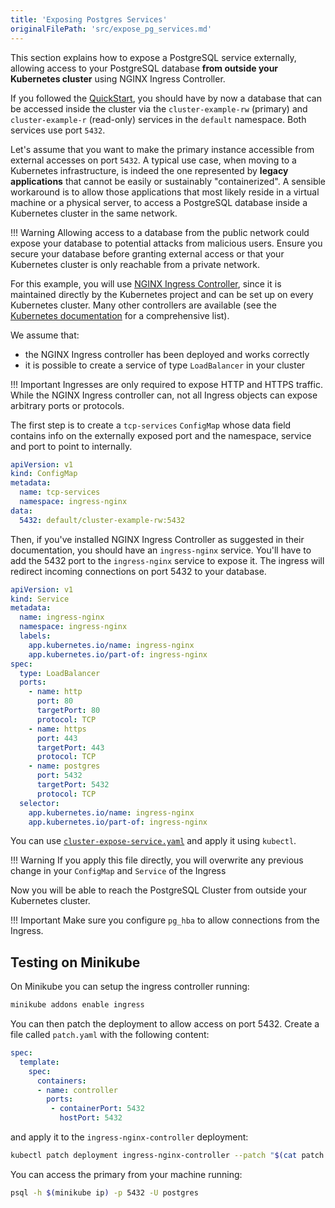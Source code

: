 ```yaml
---
title: 'Exposing Postgres Services'
originalFilePath: 'src/expose_pg_services.md'
---
```


This section explains how to expose a PostgreSQL service externally, allowing access
to your PostgreSQL database **from outside your Kubernetes cluster** using
NGINX Ingress Controller.

If you followed the [QuickStart](./quickstart.md), you should have by now
a database that can be accessed inside the cluster via the
`cluster-example-rw` (primary) and `cluster-example-r` (read-only)
services in the `default` namespace. Both services use port `5432`.

Let's assume that you want to make the primary instance accessible from external
accesses on port `5432`. A typical use case, when moving to a Kubernetes
infrastructure, is indeed the one represented by **legacy applications**
that cannot be easily or sustainably "containerized". A sensible workaround
is to allow those applications that most likely reside in a virtual machine
or a physical server, to access a PostgreSQL database inside a Kubernetes cluster
in the same network.

!!! Warning
    Allowing access to a database from the public network could expose
    your database to potential attacks from malicious users. Ensure you
    secure your database before granting external access or that your
    Kubernetes cluster is only reachable from a private network.

For this example, you will use [NGINX Ingress Controller](https://kubernetes.github.io/ingress-nginx/),
since it is maintained directly by the Kubernetes project and can be set up
on every Kubernetes cluster. Many other controllers are available (see the
[Kubernetes documentation](https://kubernetes.io/docs/concepts/services-networking/ingress-controllers/)
for a comprehensive list).

We assume that:

-   the NGINX Ingress controller has been deployed and works correctly
-   it is possible to create a service of type `LoadBalancer` in your cluster

!!! Important
    Ingresses are only required to expose HTTP and HTTPS traffic. While the NGINX
    Ingress controller can, not all Ingress objects can expose arbitrary ports or
    protocols.

The first step is to create a `tcp-services` `ConfigMap` whose data field
contains info on the externally exposed port and the namespace, service and
port to point to internally.

```yaml
apiVersion: v1
kind: ConfigMap
metadata:
  name: tcp-services
  namespace: ingress-nginx
data:
  5432: default/cluster-example-rw:5432
```

Then, if you've installed NGINX Ingress Controller as suggested in their
documentation, you should have an `ingress-nginx` service. You'll have to add
the 5432 port to the `ingress-nginx` service to expose it.
The ingress will redirect incoming connections on port 5432 to your database.

```yaml
apiVersion: v1
kind: Service
metadata:
  name: ingress-nginx
  namespace: ingress-nginx
  labels:
    app.kubernetes.io/name: ingress-nginx
    app.kubernetes.io/part-of: ingress-nginx
spec:
  type: LoadBalancer
  ports:
    - name: http
      port: 80
      targetPort: 80
      protocol: TCP
    - name: https
      port: 443
      targetPort: 443
      protocol: TCP
    - name: postgres
      port: 5432
      targetPort: 5432
      protocol: TCP
  selector:
    app.kubernetes.io/name: ingress-nginx
    app.kubernetes.io/part-of: ingress-nginx
```

You can use [`cluster-expose-service.yaml`](../samples/cluster-expose-service.yaml)  and apply it
using `kubectl`.

!!! Warning
    If you apply this file directly, you will overwrite any previous change
    in your `ConfigMap` and `Service` of the Ingress

Now you will be able to reach the PostgreSQL Cluster from outside your Kubernetes cluster.

!!! Important
    Make sure you configure `pg_hba` to allow connections from the Ingress.

## Testing on Minikube

On Minikube you can setup the ingress controller running:

```sh
minikube addons enable ingress
```

You can then patch the deployment to allow access on port 5432.
Create a file called `patch.yaml` with the following content:

```yaml
spec:
  template:
    spec:
      containers:
      - name: controller
        ports:
         - containerPort: 5432
           hostPort: 5432
```

and apply it to the `ingress-nginx-controller` deployment:

```sh
kubectl patch deployment ingress-nginx-controller --patch "$(cat patch.yaml)" -n ingress-nginx
```

You can access the primary from your machine running:

```sh
psql -h $(minikube ip) -p 5432 -U postgres
```
